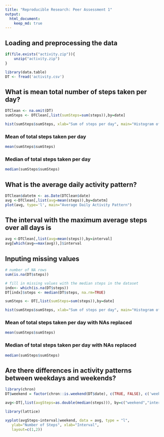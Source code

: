 ```yaml
---
title: "Reproducible Research: Peer Assessment 1"
output: 
  html_document:
    keep_md: true
---
```



## Loading and preprocessing the data
```r
if(file.exists("activity.zip")){
    unzip("activity.zip")
}

library(data.table)
DT <- fread('activity.csv')
```


## What is mean total number of steps taken per day?
```R
DTClean <- na.omit(DT)
sumSteps <- DTClean[,list(sumSteps=sum(steps)),by=date]

hist(sumSteps$sumSteps, xlab="Sum of steps per day", main="Histogram of steps per day")
```

### Mean of total steps taken per day
```R
mean(sumSteps$sumSteps)
```

### Median of total steps taken per day
```R
median(sumSteps$sumSteps)
```

## What is the average daily activity pattern?
```R
DTClean$datetm <- as.Date(DTClean$date)
avg <-DTClean[,list(avg=mean(steps)),by=datetm]
plot(avg, type='l', main="Average Daily Activity Pattern")
```

## The interval with the maximum average steps over all days is
```R
avg <-DTClean[,list(avg=mean(steps)),by=interval]
avg[which(avg==max(avg)),]$interval
```


## Inputing missing values
```R
# number of NA rows
sum(is.na(DT$steps))

# fill in missing values with the median steps in the dataset
indx<- which(is.na(DT$steps))
DT[indx]$steps <- median(DT$steps, na.rm=TRUE)

sumSteps <- DT[,list(sumSteps=sum(steps)),by=date]

hist(sumSteps$sumSteps, xlab="Sum of steps per day", main="Histogram of steps per day")
```

### Mean of total steps taken per day with NAs replaced
```R
mean(sumSteps$sumSteps)
```

### Median of total steps taken per day with NAs replaced
```R
median(sumSteps$sumSteps)
```

## Are there differences in activity patterns between weekdays and weekends?
```R
library(chron)
DT$weekend = factor(chron::is.weekend(DT$date), c(TRUE, FALSE), c('weekend', 'weekday'))

avg<-DT[,list(avgSteps=as.double(median(steps))), by=c("weekend","interval")]

library(lattice)

xyplot(avgSteps~interval|weekend, data = avg, type = "l",
   ylab="Number of Steps", xlab="Interval",
   layout=c(1,2))

```


